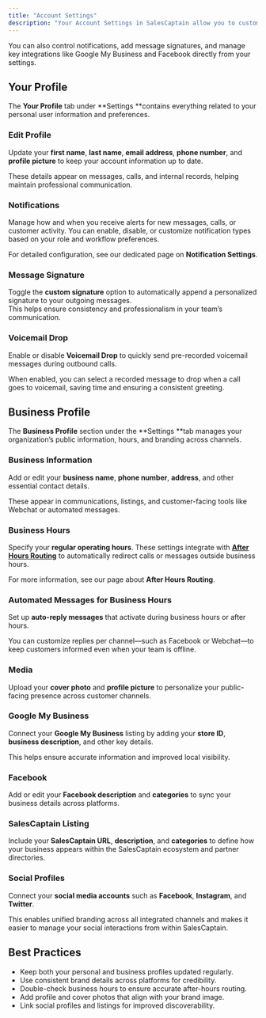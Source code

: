 ```yaml
---
title: "Account Settings"
description: "Your Account Settings in SalesCaptain allow you to customize both your personal profile and your business profile. From managing your contact information to updating your company details, this section ensures your account stays accurate and consistent across all communication channels."
---
```


You can also control notifications, add message signatures, and manage key integrations like Google My Business and Facebook directly from your settings.

## **Your Profile**

The **Your Profile** tab under \*\*Settings \*\*contains everything related to your personal user information and preferences.

### **Edit Profile**

Update your **first name**, **last name**, **email address**, **phone number**, and **profile picture** to keep your account information up to date.

These details appear on messages, calls, and internal records, helping maintain professional communication.

### **Notifications**

Manage how and when you receive alerts for new messages, calls, or customer activity. You can enable, disable, or customize notification types based on your role and workflow preferences.

For detailed configuration, see our dedicated page on **Notification Settings**.

### **Message Signature**

Toggle the **custom signature** option to automatically append a personalized signature to your outgoing messages.\
This helps ensure consistency and professionalism in your team’s communication.

### **Voicemail Drop**

Enable or disable **Voicemail Drop** to quickly send pre-recorded voicemail messages during outbound calls. 

When enabled, you can select a recorded message to drop when a call goes to voicemail, saving time and ensuring a consistent greeting.

## **Business Profile**

The **Business Profile** section under the \*\*Settings \*\*tab manages your organization’s public information, hours, and branding across channels.

### **Business Information**

Add or edit your **business name**, **phone number**, **address**, and other essential contact details. 

These appear in communications, listings, and customer-facing tools like Webchat or automated messages.

### **Business Hours**

Specify your **regular operating hours**. These settings integrate with [**After Hours Routing**](/Core-Features/Calls/Call-Flows/After-Hours-Routing) to automatically redirect calls or messages outside business hours.

For more information, see our page about **After Hours Routing**.

### **Automated Messages for Business Hours**

Set up **auto-reply messages** that activate during business hours or after hours.

You can customize replies per channel—such as Facebook or Webchat—to keep customers informed even when your team is offline.

### **Media**

Upload your **cover photo** and **profile picture** to personalize your public-facing presence across customer channels.

### **Google My Business**

Connect your **Google My Business** listing by adding your **store ID**, **business description**, and other key details.

This helps ensure accurate information and improved local visibility.

### **Facebook**

Add or edit your **Facebook description** and **categories** to sync your business details across platforms.

### **SalesCaptain Listing**

Include your **SalesCaptain URL**, **description**, and **categories** to define how your business appears within the SalesCaptain ecosystem and partner directories.

### **Social Profiles**

Connect your **social media accounts** such as **Facebook**, **Instagram**, and **Twitter**.

This enables unified branding across all integrated channels and makes it easier to manage your social interactions from within SalesCaptain.

## **Best Practices**

- Keep both your personal and business profiles updated regularly.
- Use consistent brand details across platforms for credibility.
- Double-check business hours to ensure accurate after-hours routing.
- Add profile and cover photos that align with your brand image.
- Link social profiles and listings for improved discoverability.